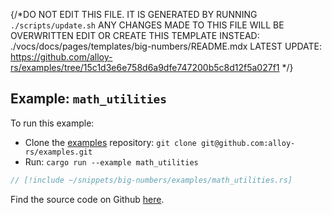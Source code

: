 {/*DO NOT EDIT THIS FILE. IT IS GENERATED BY RUNNING `./scripts/update.sh`
ANY CHANGES MADE TO THIS FILE WILL BE OVERWRITTEN
EDIT OR CREATE THIS TEMPLATE INSTEAD: ./vocs/docs/pages/templates/big-numbers/README.mdx
LATEST UPDATE: https://github.com/alloy-rs/examples/tree/15c1d3e6e758d6a9dfe747200b5c8d12f5a027f1
*/}

## Example: `math_utilities`

To run this example:

- Clone the [examples](https://github.com/alloy-rs/examples) repository: `git clone git@github.com:alloy-rs/examples.git`
- Run: `cargo run --example math_utilities`

```rust
// [!include ~/snippets/big-numbers/examples/math_utilities.rs]
```

Find the source code on Github [here](https://github.com/alloy-rs/examples/tree/15c1d3e6e758d6a9dfe747200b5c8d12f5a027f1/examples/big-numbers/examples/math_utilities.rs).
